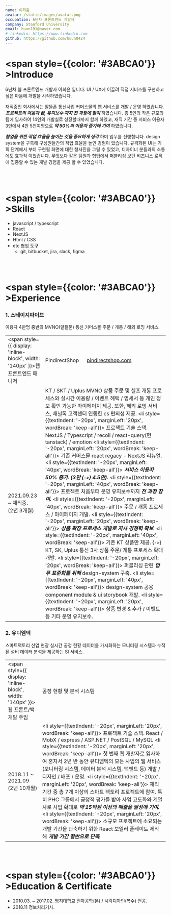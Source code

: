 ```yaml
---
name: 이희윤
avatar: /static/images/avatar.png
occupation: 6년차 프론트엔드 개발자
company: Stanford University
email: huunl91@naver.com
# linkedin: https://www.linkedin.com
github: https://github.com/huun0424
---
```


# <span style={{color: '#3ABCA0'}} >Introduce</span>

6년차 웹 프론트엔드 개발자 이희윤 입니다. UI / UX에 이끌려 직접 서비스를 구현하고 싶은 마음에
개발을 시작하였습니다.

재직중인 회사에서는 알뜰폰 통신사업 커머스몰의 웹 서비스를 개발 / 운영 하였습니다. _**프로젝트의
처음과 끝, 유지보수 까지 전 과정에 참여**_ 하였습니다. 총 5인의 작은 규모의 팀에 입사하여 14인의
개발실로 성장할때까지 함께 하였고, 재직 기간 중 서비스 이용자 3만에서 4만 5천여명으로 _**약 50%의
이용자 증가에 기여**_ 하였습니다.

_**협업을 위한 작업 효율을 높이는 것을 중요하게 생각**_ 하며 업무를 진행합니다. design system을
구축해 구성원들간의 작업 효율을 높인 경험이 있습니다. 규격화된 UI는 기획 단계에서 부터 구현될
화면에 대한 청사진을 그릴 수 있었고, 디자이너 분들과의 소통에도 효과적 이었습니다. 무엇보다 같은
팀원과 협업에서 퍼블리싱 보단 비즈니스 로직에 집중할 수 있는 개발 경험을 제공 할 수 있었습니다.

<br />
<br />

# <span style={{color: '#3ABCA0'}} >Skills</span>

- javascript / typescript
- React
- NextJS
- Html / CSS
- etc 협업 도구
  - git, bitbucket, jira, slack, figma

<br />
<br />

# <span style={{color: '#3ABCA0'}} >Experience</span>

### 1. 스테이지파이브

이용자 4만명 중반의 MVNO(알뜰폰) 통신 커머스몰 주문 / 개통 / 해외 로밍 서비스.

|                                                                                       |                                                                                                                                                                                                                                                                                                                                                                                                                                                                                                                                                                                                                                                                                                                                                                                                                                                                                                                                                                                                                                                                                                                                                                                                                                                                                                                                                                                                                                                                                                                                                                                                                                                                                 |
| ------------------------------------------------------------------------------------- | ------------------------------------------------------------------------------------------------------------------------------------------------------------------------------------------------------------------------------------------------------------------------------------------------------------------------------------------------------------------------------------------------------------------------------------------------------------------------------------------------------------------------------------------------------------------------------------------------------------------------------------------------------------------------------------------------------------------------------------------------------------------------------------------------------------------------------------------------------------------------------------------------------------------------------------------------------------------------------------------------------------------------------------------------------------------------------------------------------------------------------------------------------------------------------------------------------------------------------------------------------------------------------------------------------------------------------------------------------------------------------------------------------------------------------------------------------------------------------------------------------------------------------------------------------------------------------------------------------------------------------------------------------------------------------- |
| <span style={{ display: 'inline-block', width: '140px' }}>웹 프론트엔드 매니저</span> | PindirectShop &emsp; <a href="https://pindirectshop.com" target="_blank"> pindirectshop.com </a>                                                                                                                                                                                                                                                                                                                                                                                                                                                                                                                                                                                                                                                                                                                                                                                                                                                                                                                                                                                                                                                                                                                                                                                                                                                                                                                                                                                                                                                                                                                                                                                |
| 2021.09.23 ~ 재직중.<br />(2년 3개월)                                                 | KT / SKT / Uplus MVNO 상품 주문 및 셀프 개통 프로세스와 실시간 이용량 / 이벤트 혜택 / 명세서 등 개인 정보 확인 가능한 마이페이지 제공. 또한, 해외 로밍 서비스, 채널톡 고객센터 연동한 cs 편의성 제공. <li style={{textIndent: '-20px', marginLeft: '20px', wordBreak: 'keep-all'}}> 프로젝트 기술 스택. NextJS / Typescript / recoil / react-query(현 tanstack) / emotion </li> <li style={{textIndent: '-20px', marginLeft: '20px', wordBreak: 'keep-all'}}> 기존 커머스몰 react regacy - NextJS 리뉴얼. </li> <li style={{textIndent: '-20px', marginLeft: '40px', wordBreak: 'keep-all'}}> _**서비스 이용자 50% 증가. (3만 {`->`} 4.5만).**_ </li> <li style={{textIndent: '-20px', marginLeft: '40px', wordBreak: 'keep-all'}}> 프로젝트 처음부터 운영 유지보수까지 _**전 과정 참여.**_ </li> <li style={{textIndent: '-20px', marginLeft: '40px', wordBreak: 'keep-all'}}> 주문 / 개통 프로세스 / 마이페이지 개발. </li> <li style={{textIndent: '-20px', marginLeft: '20px', wordBreak: 'keep-all'}}> _**상품 확장 프로세스 개발로 자사 경쟁력 확보.**_ </li> <li style={{textIndent: '-20px', marginLeft: '40px', wordBreak: 'keep-all'}}> 기존 KT 상품만 제공. {`->`} KT, SK, Uplus 통신 3사 상품 주문/ 개통 프로세스 확대 개발. </li> <li style={{textIndent: '-20px', marginLeft: '20px', wordBreak: 'keep-all'}}> 퍼블리싱 관련 _**업무 표준화를 위해**_ design-system 구축. </li> <li style={{textIndent: '-20px', marginLeft: '40px', wordBreak: 'keep-all'}}> design-system 공용 component module & ui storybook 개발. </li> <li style={{textIndent: '-20px', marginLeft: '20px', wordBreak: 'keep-all'}}> 상품 변경 & 추가 / 이벤트 등 기타 운영 유지보수. </li> |

### 2. 유디엠텍

스마트팩토리 산업 현장 실시간 공정 현황 데이터를 가시화하는 모니터링 시스템과 누적된 설비 데이터 분석을 제공하는 SI 서비스.

|                                                                                         |                                                                                                                                                                                                                                                                                                                                                                                                                                                                                                                                                                                                                                                                                                                                                                                                                                                                                    |
| --------------------------------------------------------------------------------------- | ---------------------------------------------------------------------------------------------------------------------------------------------------------------------------------------------------------------------------------------------------------------------------------------------------------------------------------------------------------------------------------------------------------------------------------------------------------------------------------------------------------------------------------------------------------------------------------------------------------------------------------------------------------------------------------------------------------------------------------------------------------------------------------------------------------------------------------------------------------------------------------- |
| <span style={{ display: 'inline-block', width: '140px' }}>웹 프론트/백 개발 주임</span> | 공정 현황 및 분석 시스템                                                                                                                                                                                                                                                                                                                                                                                                                                                                                                                                                                                                                                                                                                                                                                                                                                                           |
| 2018.11 ~ 2021.09 <br /> (2년 10개월)                                                   | <li style={{textIndent: '-20px', marginLeft: '20px', wordBreak: 'keep-all'}}> 프로젝트 기술 스택. React / MobX / express / ASP.NET / PostSQL / MySQL </li> <li style={{textIndent: '-20px', marginLeft: '20px', wordBreak: 'keep-all'}}> 첫 번째 웹 개발자로 입사하여 혼자서 2년 반 동안 유디엠텍의 모든 사업의 웹 서비스(모니터링 시스템, 데이터 분석 시스템, 백엔드 등) 개발 / 디자인 / 배포 / 운영. </li> <li style={{textIndent: '-20px', marginLeft: '20px', wordBreak: 'keep-all'}}> 재직 기간 중 총 7개 이상의 스마트 팩토리 프로젝트에 참여. 특히 PHC 그룹에서 긍정적 평가를 받아 사업 고도화와 계열사로 사업 확대로 _**약 15억원 이상의 매출을 달성에 기여.**_ </li> <li style={{textIndent: '-20px', marginLeft: '20px', wordBreak: 'keep-all'}}> 소규모 프로젝트에 소요되는 개발 기간을 단축하기 위한 React 보일러 플레이트 제작해 _**개발 기간 절반으로 단축.**_ </li> |

<br />
<br />

# <span style={{color: '#3ABCA0'}} >Education & Certificate</span>

- 2010.03. ~ 2017.02. 명지대학교 전자공학(본) / 시각디자인(복수) 전공.
- 2018.11 정보처리기사.
